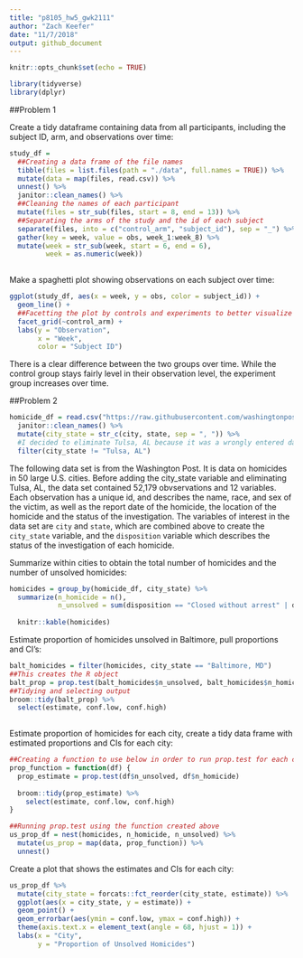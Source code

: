 ```yaml
---
title: "p8105_hw5_gwk2111"
author: "Zach Keefer"
date: "11/7/2018"
output: github_document
---
```


```r
knitr::opts_chunk$set(echo = TRUE)

library(tidyverse)
library(dplyr)
```

##Problem 1

Create a tidy dataframe containing data from all participants, including the subject ID, arm, and observations over time:

```r
study_df = 
  ##Creating a data frame of the file names
  tibble(files = list.files(path = "./data", full.names = TRUE)) %>% 
  mutate(data = map(files, read.csv)) %>% 
  unnest() %>% 
  janitor::clean_names() %>% 
  ##Cleaning the names of each participant
  mutate(files = str_sub(files, start = 8, end = 13)) %>% 
  ##Separating the arms of the study and the id of each subject
  separate(files, into = c("control_arm", "subject_id"), sep = "_") %>% 
  gather(key = week, value = obs, week_1:week_8) %>% 
  mutate(week = str_sub(week, start = 6, end = 6),
         week = as.numeric(week))
  
```

Make a spaghetti plot showing observations on each subject over time:

```r
ggplot(study_df, aes(x = week, y = obs, color = subject_id)) +
  geom_line() +
  ##Facetting the plot by controls and experiments to better visualize differences between the two groups.
  facet_grid(~control_arm) +
  labs(y = "Observation",
       x = "Week",
       color = "Subject ID")
```

There is a clear difference between the two groups over time.  While the control group stays fairly level in their observation level, the experiment group increases over time. 


##Problem 2

```r
homicide_df = read.csv("https://raw.githubusercontent.com/washingtonpost/data-homicides/master/homicide-data.csv") %>% 
  janitor::clean_names() %>% 
  mutate(city_state = str_c(city, state, sep = ", ")) %>% 
  #I decided to eliminate Tulsa, AL because it was a wrongly entered data point
  filter(city_state != "Tulsa, AL")
```

The following data set is from the Washington Post.  It is data on homicides in 50 large U.S. cities.  Before adding the city_state variable and eliminating Tulsa, AL, the data set contained 52,179 obvservations and 12 variables.   Each observation has a unique id, and describes the name, race, and sex of the victim, as well as the report date of the homicide, the location of the homicide and the status of the investigation.  The variables of interest in the data set are `city` and `state`, which are combined above to create the `city_state` variable, and the `disposition` variable which describes the status of the investigation of each homicide.


Summarize within cities to obtain the total number of homicides and the number of unsolved homicides:

```r
homicides = group_by(homicide_df, city_state) %>% 
  summarize(n_homicide = n(),
            n_unsolved = sum(disposition == "Closed without arrest" | disposition == "Open/No arrest")) 
  
  knitr::kable(homicides)
```

Estimate proportion of homicides unsolved in Baltimore, pull proportions and CI's:

```r
balt_homicides = filter(homicides, city_state == "Baltimore, MD") 
##This creates the R object
balt_prop = prop.test(balt_homicides$n_unsolved, balt_homicides$n_homicide)
##Tidying and selecting output
broom::tidy(balt_prop) %>% 
  select(estimate, conf.low, conf.high)
  
```

Estimate proportion of homicides for each city, create a tidy data frame with estimated proportions and CIs for each city:

```r
##Creating a function to use below in order to run prop.test for each city in the data frame
prop_function = function(df) {
  prop_estimate = prop.test(df$n_unsolved, df$n_homicide)
  
  broom::tidy(prop_estimate) %>% 
    select(estimate, conf.low, conf.high)
}
```


```r
##Running prop.test using the function created above
us_prop_df = nest(homicides, n_homicide, n_unsolved) %>%
  mutate(us_prop = map(data, prop_function)) %>% 
  unnest()
```

Create a plot that shows the estimates and CIs for each city:

```r
us_prop_df %>% 
  mutate(city_state = forcats::fct_reorder(city_state, estimate)) %>% 
  ggplot(aes(x = city_state, y = estimate)) +
  geom_point() +
  geom_errorbar(aes(ymin = conf.low, ymax = conf.high)) +
  theme(axis.text.x = element_text(angle = 68, hjust = 1)) +
  labs(x = "City",
       y = "Proportion of Unsolved Homicides")
```

